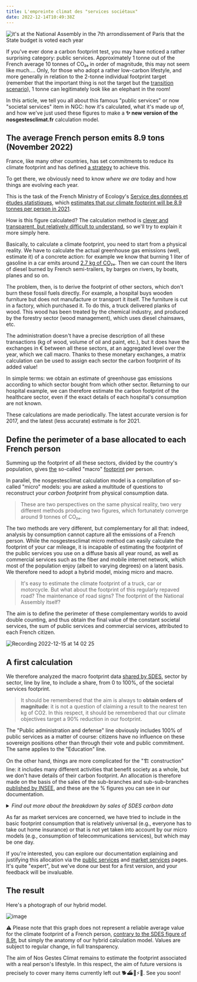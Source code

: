 ---
title: L'empreinte climat des "services sociétaux"
date: 2022-12-14T10:49:38Z
---

![it's at the National Assembly in the 7th arrondissement of Paris that the State budget is voted each year](https://user-images.githubusercontent.com/1177762/205978955-88a0ad61-244c-4afb-89a9-600eef3a5f1c.jpg)

If you've ever done a carbon footprint test, you may have noticed a rather surprising category: public services. Approximately 1 tonne out of the French average 10 tonnes of CO₂ₑ in order of magnitude, this may not seem like much.... Only, for those who adopt a rather low-carbon lifestyle, and more generally in relation to the 2-tonne individual footprint target (remember that the important thing is not the target but the <a href="https://nosgestesclimat.fr/blog/environnement/budget/">transition scenario</a>), 1 tonne can legitimately look like an elephant in the room! 

In this article, we tell you all about this famous "public services" or now "societal services" item in NGC: how it's calculated, what it's made up of, and how we've just used these figures to make a **✨ new version of the nosgestesclimat.fr** calculation model. 

## The average French person emits 8.9 tons (November 2022)

France, like many other countries, has set commitments to reduce its climate footprint and has defined <a href="https://www.ecologie.gouv.fr/strategie-nationale-bas-carbone-snbc">a strategy</a> to achieve this.  

To get there, we obviously need to know *where we are* today and how things are evolving each year. 

This is the task of the French Ministry of Ecology's <a href="https://www.statistiques.developpement-durable.gouv.fr/">Service des données et études statistiques</a>, which <a href="https://www.statistiques.developpement-durable.gouv.fr/lempreinte-carbone-de-la-france-de-1995-2021?rubrique=27&dossier=1286">estimates that our climate footprint will be 8.9 tonnes per person in 2021</a>. 

How is this figure calculated? The calculation method is <a href="https://github.com/incubateur-ademe/nosgestesclimat-site/files/9980633/methodologie_empreinte_carbone_octobre2021_0.pdf">clever and transparent, but relatively difficult to understand</a>, so we'll try to explain it more simply here.

Basically, to calculate a climate footprint, you need to start from a physical reality. We have to calculate the actual greenhouse gas emissions (well, estimate it) of a concrete action: for example we know that burning 1 liter of gasoline in a car emits around <a href="https://nosgestesclimat.fr/documentation/transport/voiture/thermique/empreinte-au-litre">2.7 kg of CO₂ₑ</a>. Then we can count the liters of diesel burned by French semi-trailers, by barges on rivers, by boats, planes and so on. 

The problem, then, is to derive the footprint of other sectors, which don't burn these fossil fuels directly. For example, a hospital buys wooden furniture but does not manufacture or transport it itself. The furniture is cut in a factory, which purchased it. To do this, a truck delivered planks of wood. This wood has been treated by the chemical industry, and produced by the forestry sector (wood management), which uses diesel chainsaws, etc. 

The administration doesn't have a precise description of all these transactions (kg of wood, volume of oil and paint, etc.), but it does have the exchanges in € between all these sectors, at an aggregated level over the year, which we call macro. Thanks to these monetary exchanges, a matrix calculation can be used to assign each sector the carbon footprint of its added value!

In simple terms: we obtain an estimate of greenhouse gas emissions according to which sector bought from which other sector. Returning to our hospital example, we can therefore estimate the carbon footprint of the healthcare sector, even if the exact details of each hospital's consumption are not known.

These calculations are made periodically. The latest accurate version is for 2017, and the latest (less accurate) estimate is for 2021. 

## Define the perimeter of a base allocated to each French person

Summing up the footprint of all these sectors, divided by the country's population, gives <a href="https://nosgestesclimat.fr/documentation/empreinte-SDES">the</a> so-called "macro" <a href="https://nosgestesclimat.fr/documentation/empreinte-SDES">footprint</a> per person. 

In parallel, the nosgestesclimat calculation model is a compilation of so-called "micro" models: you are asked a multitude of questions to reconstruct *your carbon footprint* from physical consumption data.

> These are two perspectives on the same physical reality, two very different methods producing two figures, which fortunately converge around 9 tonnes of CO₂ₑ. 

The two methods are very different, but complementary for all that: indeed, analysis by consumption cannot capture all the emissions of a French person. While the nosgestesclimat micro method can easily calculate the footprint of your car mileage, it is incapable of estimating the footprint of the public services you use on a diffuse basis all year round, as well as commercial services such as the fiber and mobile internet network, which most of the population enjoy (albeit to varying degrees) on a latent basis. We therefore need to adopt a hybrid model, mixing micro and macro.

> It's easy to estimate the climate footprint of a truck, car or motorcycle. But what about the footprint of this regularly repaved road? The maintenance of road signs? The footprint of the National Assembly itself? 

The aim is to define the perimeter of these complementary worlds to avoid double counting, and thus obtain the final value of the constant societal services, the sum of public services and commercial services, attributed to each French citizen.

![Recording 2022-12-15 at 14 02 25](https://user-images.githubusercontent.com/1177762/207865812-a37bbe96-2acd-4f0b-b9b5-ed64e93597da.gif)



## A first calculation

We therefore analyzed the macro footprint data <a href="https://www.statistiques.developpement-durable.gouv.fr/la-decomposition-de-lempreinte-carbone-de-la-demande-finale-de-la-france-par-postes-de-consommation">shared by SDES</a>, sector by sector, line by line, to include a share, from 0 to 100%, of the societal services footprint. 

> It should be remembered that the aim is always to **obtain orders of magnitude**: it is not a question of claiming a result to the nearest ten kg of CO2. In this respect, it should be remembered that our climate objectives target a 90% reduction in our footprint. 

The "Public administration and defense" line obviously includes 100% of public services as a matter of course: citizens have no influence on these sovereign positions other than through their vote and public commitment. The same applies to the "Education" line. 

On the other hand, things are more complicated for the "🏗️ construction" line: it includes many different activities that benefit society as a whole, but we don't have details of their carbon footprint. An allocation is therefore made on the basis of the sales of the sub-branches and sub-sub-branches <a href="https://www.insee.fr/fr/statistiques/4226067?sommaire=4226092">published by INSEE</a>, and these are the % figures you can see in our documentation. 

<details>


<summary><i>Find out more about the breakdown by sales of SDES carbon data</i></summary>

> The data provided by SDES gives a carbon footprint corresponding to what is consumed on French territory by economic branch (e.g.: E36 = water distribution network = 677 kTCO₂ₑ) or by group of economic branches (e.g.: F41_43 = Construction = 54116 kTCO₂ₑ). For this data, there is therefore a first level of aggregation, which we have chosen to disaggregate according to the <a href="https://www.insee.fr/fr/statistiques/4226067?sommaire=4226092">branch's</a> share of sales in the grouping proposed by SDES (e.g. for F41_43, we have F41=25%, F42=13.5%, F43=61.5%)
&gt
> As some data are secret, we have assumed that they are also secret for the calculation of the national carbon footprint. In the absence of further information, we have chosen not to consider them in these decomposition calculations.
&gt
> To go even further, we sometimes needed a higher level of precision by looking at economic sub-branches. Indeed, if we take the example of E38 relating to waste collection, only sub-branches E3812 and E3822, concerning hazardous waste, were to be included in public services. We have therefore also used the breakdown by sales to highlight the carbon intensity associated with the sub-branches in question within E38.

</details>


As far as market services are concerned, we have tried to include in the basic footprint consumption that is relatively universal (e.g., everyone has to take out home insurance) or that is not yet taken into account by our micro models (e.g., consumption of telecommunications services), but which may be one day. 

If you're interested, you can explore our documentation explaining and justifying this allocation via the <a href="https://nosgestesclimat.fr/documentation/services-publics">public services</a> and <a href="https://nosgestesclimat.netlify.app/documentation/services-marchands">market services</a> pages. It's quite "expert", but we've done our best for a first version, and your feedback will be invaluable.

## The result

Here's a photograph of our hybrid model. 

![image](https://user-images.githubusercontent.com/1177762/207576758-03cfbc96-a6a2-4817-a4cb-4c4562342783.png)


⚠️ Please note that this graph does not represent a reliable average value for the climate footprint of a French person, <a href="https://www.statistiques.developpement-durable.gouv.fr/lempreinte-carbone-de-la-france-de-1995-2021?rubrique=27&dossier=1286">contrary to the SDES figure of 8.9t</a>, but simply the anatomy of our hybrid calculation model. Values are subject to regular change, in full transparency. 

The aim of Nos Gestes Climat remains to estimate the footprint associated with a real person's lifestyle. In this respect, the aim of future versions is precisely to cover many items currently left out 🐕️⛴️🛵⚡️🏡. See you soon!
